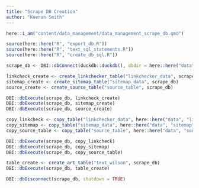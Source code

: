 ```yaml
---
title: "Scrape DB Creation"
author: "Keenan Smith"
---
```


```r
here::i_am("content/data_management/data_management_scrape_db.qmd")

source(here::here("R", "export_db.R"))
source(here::here("R", "text_sql_statements.R"))
source(here::here("R", "create_db_sql.R"))

scrape_db <- DBI::dbConnect(duckdb::duckdb(), dbdir = here::here("data","scrape_db","scrape_wilson.duckdb"))

linkcheck_create <- create_linkchecker_table("linkchecker_data", scrape_db)
sitemap_create <- create_sitemap_table("sitemap_data", scrape_db)
source_create <- create_source_table("source_table", scrape_db)

DBI::dbExecute(scrape_db, linkcheck_create)
DBI::dbExecute(scrape_db, sitemap_create)
DBI::dbExecute(scrape_db, source_create)

copy_linkcheck <- copy_table("linkchecker_data", here::here("data", "linkchecker", "linkchecker_data.csv"), scrape_db)
copy_sitemap <- copy_table("sitemap_data", here::here("data", "sitemap", "sitemap_data.csv"), scrape_db)
copy_source_table <- copy_table("source_table", here::here("data", "sources", "source_table.csv"), scrape_db)

DBI::dbExecute(scrape_db, copy_linkcheck)
DBI::dbExecute(scrape_db, copy_sitemap)
DBI::dbExecute(scrape_db, copy_source_table)

table_create <- create_art_table("text_wilson", scrape_db)
DBI::dbExecute(scrape_db, table_create)

DBI::dbDisconnect(scrape_db, shutdown = TRUE)
```


